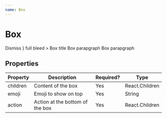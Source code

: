 ```yaml
---
name: Box
---
```


# Box


<StylerProvider><div /></StylerProvider>

<Playground>
    <Box
        emoji="👍"
        action={
            <Button
                primary
            >
                Dismiss
            </Button>
        }
        full
        bleed
    >
        <BoxTitle
            spaceL
        >
            Box title
        </BoxTitle>
        <BoxParagraph
            spaceL
        >
            Box parapgraph
        </BoxParagraph>
        <BoxParagraph>
            Box parapgraph
        </BoxParagraph>
    </Box>
</Playground>

## Properties

|Property |Description            |Required? |Type    |
|---------|-----------------------|----------|--------|
|children |Content of the box |Yes |React.Children |
|emoji |Emoji to show on top |Yes |String |
|action |Action at the bottom of the box |Yes |React.Children |